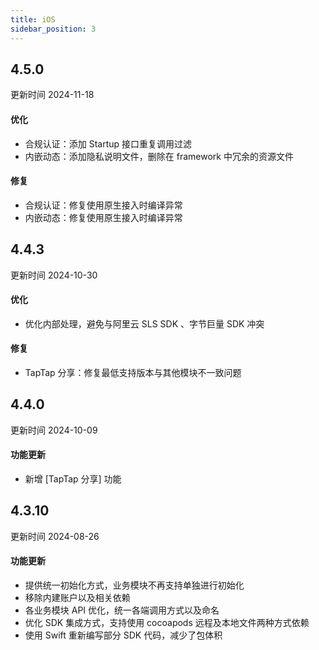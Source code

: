 ```yaml
---
title: iOS
sidebar_position: 3
---
```


<h2> 4.5.0 </h2>

更新时间 2024-11-18

<h4> 优化 </h4>

- 合规认证：添加 Startup 接口重复调用过滤
- 内嵌动态：添加隐私说明文件，删除在 framework 中冗余的资源文件

<h4> 修复 </h4>

- 合规认证：修复使用原生接入时编译异常
- 内嵌动态：修复使用原生接入时编译异常


<h2> 4.4.3 </h2>

更新时间 2024-10-30

<h4> 优化 </h4>

- 优化内部处理，避免与阿里云 SLS SDK 、字节巨量 SDK 冲突

<h4> 修复 </h4>

- TapTap 分享：修复最低支持版本与其他模块不一致问题

<h2> 4.4.0 </h2>

更新时间 2024-10-09

<h4> 功能更新 </h4>

- 新增 [TapTap 分享] 功能

<h2> 4.3.10 </h2>

更新时间 2024-08-26

<h4> 功能更新 </h4>

- 提供统一初始化方式，业务模块不再支持单独进行初始化
- 移除内建账户以及相关依赖
- 各业务模块 API 优化，统一各端调用方式以及命名
- 优化 SDK 集成方式，支持使用 cocoapods 远程及本地文件两种方式依赖
- 使用 Swift 重新编写部分 SDK 代码，减少了包体积